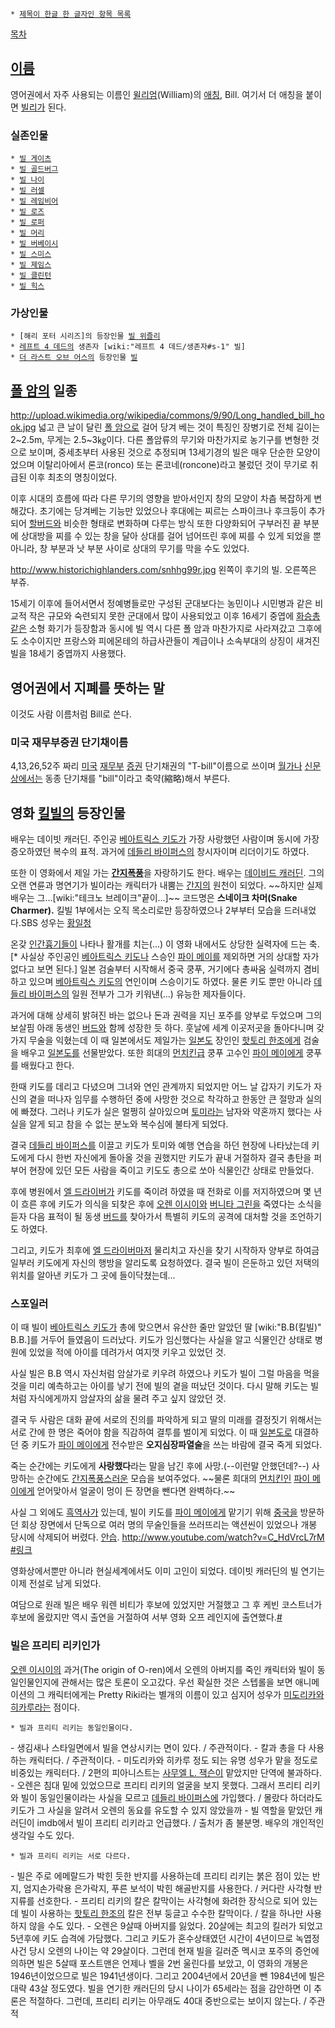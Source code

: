  * [[제목이 한글 한 글자인 항목 목록]]

[[목차]]

== [[이름]] ==
영어권에서 자주 사용되는 이름인 [[윌리엄]](William)의 [[애칭]], Bill. 여기서 더 애칭을 붙이면 [[빌리]]가 된다.
=== 실존인물 ===
 * [[빌 게이츠]]
 * [[빌 골드버그]]
 * [[빌 나이]]
 * [[빌 러셀]]
 * [[빌 레임비어]]
 * [[빌 로즈]]
 * [[빌 로퍼]]
 * [[빌 머리]]
 * [[빌 버베이시]]
 * [[빌 스미스]]
 * [[빌 제임스]]
 * [[빌 클린턴]]
 * [[빌 힉스]]
=== 가상인물 ===
 * [해리 포터 시리즈]의 등장인물 [[빌 위즐리]]
 * [[레프트 4 데드]]의 생존자 [wiki:"레프트 4 데드/생존자#s-1" 빌]
 * [[더 라스트 오브 어스]]의 등장인물 [[더 라스트 오브 어스/등장인물#빌|빌]]

== [[폴 암]]의 일종 ==
http://upload.wikimedia.org/wikipedia/commons/9/90/Long_handled_bill_hook.jpg
넓고 큰 날이 달린 [[폴 암]]으로 걸어 당겨 베는 것이 특징인 장병기로 전체 길이는 2~2.5m, 무게는 2.5~3㎏이다. 다른 폴암류의 무기와 마찬가지로 농기구를 변형한 것으로 보이며, 중세초부터 사용된 것으로 추정되며 13세기경의 빌은 매우 단순한 모양이었으며 이탈리아에서 론코(ronco) 또는 론코네(roncone)라고 불렀던 것이 무기로 취급된 이후 최초의 명칭이었다. 

이후 시대의 흐름에 따라 다른 무기의 영향을 받아서인지 창의 모양이 차츰 복잡하게 변해갔다. 초기에는 당겨베는 기능만 있었으나 후대에는 찌르는 스파이크나 후크등이 추가되어 [[할버드]]와 비슷한 형태로 변화하며 다루는 방식 또한 다양화되어 구부러진 끝 부분에 상대방을 찌를 수 있는 창을 달아 상대를 걸어 넘어뜨린 후에 찌를 수 있게 되었을 뿐 아니라, 창 부분과 낫 부분 사이로 상대의 무기를 막을 수도 있었다.

http://www.historichighlanders.com/snhhg99r.jpg
왼쪽이 후기의 빌. 오른쪽은 부쥬.

15세기 이후에 들어서면서 정예병들로만 구성된 군대보다는 농민이나 시민병과 같은 비교적 작은 규모와 숙련되지 못한 군대에서 많이 사용되었고 이후 16세기 중엽에 [[화승총]]같은 소형 화기가 등장함과 동시에 빌 역시 다른 폴 암과 마찬가지로 사라져갔고 그후에도 소수이지만 프랑스와 피에몬테의 하급사관들이 계급이나 소속부대의 상징이 새겨진 빌을 18세기 중엽까지 사용했다.

== 영어권에서 지폐를 뜻하는 말 ==
이것도 사람 이름처럼 Bill로 쓴다. 

=== 미국 재무부증권 단기채이름 ===
4,13,26,52주 짜리 [[미국]] [[재무부]] [[증권]] 단기채권의 "T-bill"이름으로 쓰이며 [[월가]]나 [[신문]]상에서는 동종 단기채를 "bill"이라고 축약(縮略)해서 부른다. 

== 영화 [[킬빌]]의 등장인물 ==
배우는 데이빗 캐러딘. 주인공 [[베아트릭스 키도]]가 가장 사랑했던 사람이며 동시에 가장 증오하였던 복수의 표적. 과거에 [[데들리 바이퍼스]]의 창시자이며 리더이기도 하였다.

또한 이 영화에서 제일 가는 '''[[간지폭풍]]'''을 자랑하기도 한다. 배우는 [[데이비드 캐러딘]]. 그의 오랜 연륜과 명연기가 빌이라는 캐릭터가 내뿜는 [[간지]]의 원천이 되었다. ~~하지만 실제 배우는 그...[wiki:"테크노 브레이크"끝이...]~~ 코드명은 '''스네이크 차머(Snake Charmer).''' 킬빌 1부에서는 오직 목소리로만 등장하였으나 2부부터 모습을 드러내었다.SBS 성우는 [[황일청]]

온갖 [[인간흉기]]들이 나타나 활개를 치는(...) 이 영화 내에서도 상당한 실력자에 드는 축.[* 사실상 주인공인 [[베아트릭스 키도]]나 스승인 [[파이 메이]]를 제외하면 거의 상대할 자가 없다고 보면 된다.] 일본 검술부터 시작해서 중국 쿵푸, 거기에다 총싸움 실력까지 겸비하고 있으며 [[베아트릭스 키도]]의 연인이며 스승이기도 하였다. 물론 키도 뿐만 아니라 [[데들리 바이퍼스]]의 일원 전부가 그가 키워낸(...) 유능한 제자들이다.

과거에 대해 상세히 밝혀진 바는 없으나 돈과 권력을 지닌 포주를 양부로 두었으며 그의 보살핌 아래 동생인 [[버드]]와 함께 성장한 듯 하다. 훗날에 세계 이곳저곳을 돌아다니며 갖가지 무술을 익혔는데 이 때 일본에서도 제일가는 [[일본도]] 장인인 [[핫토리 한조]]에게 검술을 배우고 [[일본도]]를 선물받았다. 또한 희대의 [[먼치킨]]급 쿵푸 고수인 [[파이 메이]]에게 쿵푸를 배웠다고 한다.

한때 키도를 데리고 다녔으며 그녀와 연인 관계까지 되었지만 어느 날 갑자기 키도가 자신의 곁을 떠나자 임무를 수행하던 중에 사망한 것으로 착각하고 한동안 큰 절망과 실의에 빠졌다. 그러나 키도가 실은 멀쩡히 살아있으며 [[토미]]라는 남자와 약혼까지 했다는 사실을 알게 되고 참을 수 없는 분노와 복수심에 불타게 되었다. 

결국 [[데들리 바이퍼스]]를 이끌고 키도가 토미와 예행 연습을 하던 현장에 나타났는데 키도에게 다시 한번 자신에게 돌아올 것을 권했지만 키도가 끝내 거절하자 결국 총탄을 퍼부어 현장에 있던 모든 사람을 죽이고 키도도 총으로 쏘아 식물인간 상태로 만들었다.

후에 병원에서 [[엘 드라이버]]가 키도를 죽이려 하였을 때 전화로 이를 저지하였으며 몇 년이 흐른 후에 키도가 의식을 되찾은 후에 [[오렌 이시이]]와 [[버니타 그린]]을 죽였다는 소식을 듣자 다음 표적이 될 동생 [[버드]]를 찾아가서 특별히 키도의 공격에 대처할 것을 조언하기도 하였다.

그리고, 키도가 최후에 [[엘 드라이버]]마저 물리치고 자신을 찾기 시작하자 양부로 하여금 일부러 키도에게 자신의 행방을 알리도록 요청하였다. 결국 빌이 은둔하고 있던 저택의 위치를 알아낸 키도가 그 곳에 들이닥쳤는데...
=== 스포일러 ===
이 때 빌이 [[베아트릭스 키도]]가 총에 맞으면서 유산한 줄만 알았던 딸 [wiki:"B.B(킬빌)" B.B.]를 거두어 들였음이 드러났다. 키도가 임신했다는 사실을 알고 식물인간 상태로 병원에 있었을 적에 아이를 데려가서 여지껏 키우고 있었던 것.

사실 빌은 B.B 역시 자신처럼 암살가로 키우려 하였으나 키도가 빌이 그럴 마음을 먹을 것을 미리 예측하고는 아이를 낳기 전에 빌의 곁을 떠났던 것이다. 다시 말해 키도는 빌처럼 자식에게까지 암살자의 삶을 물려 주고 싶지 않았던 것. 

결국 두 사람은 대화 끝에 서로의 진의를 파악하게 되고 딸의 미래를 결정짓기 위해서는 서로 간에 한 명은 죽어야 함을 직감하여 결투를 벌이게 되었다. 이 때 [[일본도]]로 대결하던 중 키도가 [[파이 메이]]에게 전수받은 '''오지심장파열술'''을 쓰는 바람에 결국 죽게 되었다.

죽는 순간에는 키도에게 '''사랑했다'''라는 말을 남긴 후에 사망.(--이런말 안했던데?--) 사망하는 순간에도 [[간지폭풍]]스러운 모습을 보여주었다. ~~물론 희대의 [[먼치킨]]인 [[파이 메이]]에게 얻어맞아서 얼굴이 멍이 든 장면을 뺀다면 완벽하다.~~

사실 그 외에도 [[흑역사]]가 있는데, 빌이 키도를 [[파이 메이]]에게 맡기기 위해 [[중국]]을 방문하던 회상 장면에서 단독으로 여러 명의 무술인들을 쓰러뜨리는 액션씬이 있었으나 개봉 당시에 삭제되어 버렸다. [[안습]]. [[http://www.youtube.com/watch?v=C_HdVrcL7rM #링크]]

영화상에서뿐만 아니라 현실세계에서도 이미 고인이 되었다. 데이빗 캐러딘의 빌 연기는 이제 전설로 남게 되었다.

여담으로 원래 빌은 배우 워렌 비티가 후보에 있었지만 거절했고 그 후 케빈 코스트너가 후보에 올랐지만 역시 출연을 거절하여 서부 영화 오프 레인지에 출연했다.[http://adplayer.blog.me/110164426601 #]

=== 빌은 프리티 리키인가 ===
[[오렌 이시이]]의 과거(The origin of O-ren)에서 오렌의 아버지를 죽인 캐릭터와 빌이 동일인물인지에 관해서는 많은 토론이 오고갔다.
우선 확실한 것은 스텝롤을 보면 애니메이션의 그 캐릭터에게는 Pretty Riki라는 별개의 이름이 있고 심지어 성우가 [[미도리카와 히카루]]라는 점이다.

 * 빌과 프리티 리키는 동일인물이다.
- 생김새나 스타일면에서 빌을 연상시키는 면이 있다. / 주관적이다.
- 칼과 총을 다 사용하는 캐릭터다. / 주관적이다.
- 미도리카와 히카루 정도 되는 유명 성우가 맡을 정도로 비중있는 캐릭터다. / 2편의 피아니스트는 [[사무엘 L. 잭슨]]이 맡았지만 단역에 불과하다.
- 오렌은 침대 밑에 있었으므로 프리티 리키의 얼굴을 보지 못했다. 그래서 프리티 리키와 빌이 동일인물이라는 사실을 모르고 [[데들리 바이퍼스]]에 가입했다. / 몰랐다 하더라도 키도가 그 사실을 알려서 오렌의 동요를 유도할 수 있지 않았을까
- 빌 역할을 맡았던 캐러딘이 imdb에서 빌이 프리티 리키라고 언급했다. / 출처가 좀 불분명. 배우의 개인적인 생각일 수도 있다.

 * 빌과 프리티 리키는 서로 다르다.
- 빌은 주로 에메랄드가 박힌 듯한 반지를 사용하는데 프리티 리키는 붉은 점이 있는 반지, 엄지손가락용 은가락지, 푸른 보석이 박힌 해골반지를 사용한다. / 커다란 사각형 반지류를 선호한다.
- 프리티 리키의 칼은 칼막이는 사각형에 화려한 장식으로 되어 있는데 빌이 사용하는 [[핫토리 한조]]의 칼은 전부 둥글고 수수한 칼막이다. / 칼을 하나만 사용하지 않을 수도 있다.
- 오렌은 9살때 아버지를 잃었다. 20살에는 최고의 킬러가 되었고 5년후에 키도 습격에 가담했다. 그리고 키도가 혼수상태였던 시간이 4년이므로 녹엽정 사건 당시 오렌의 나이는 약 29살이다. 그런데 현재 빌을 길러준 멕시코 포주의 증언에 의하면 빌은 5살때 포스트맨은 언제나 벨을 2번 울린다를 보았고, 이 영화의 개봉은 1946년이었으므로 빌은 1941년생이다. 그리고 2004년에서 20년을 뺀 1984년에 빌은 대략 43살 정도였다. 빌을 연기한 캐러딘의 당시 나이가 65세라는 점을 감안하면 이 추론은 적절하다. 그런데, 프리티 리키는 아무래도 40대 중반으로는 보이지 않는다. / 주관적
